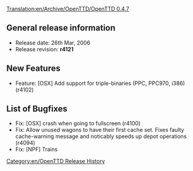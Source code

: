 [[Translation:en/Archive/OpenTTD/OpenTTD 0.4.7]]
[[Category:en/OpenTTD Release History]]

==General release information==
*Release date: 26th Mar, 2006
*Release revision: '''r4121'''

==New Features==
*Feature: [OSX] Add support for triple-binaries (PPC, PPC970, i386) (r4102) 

==List of Bugfixes==
*Fix: [OSX] crash when going to fullscreen (r4100) 
*Fix: Allow unused wagons to have their first cache set. Fixes faulty cache-warning message and noticably speeds up depot operations (r4094) 
*Fix: [NPF] Trains
